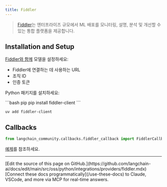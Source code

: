 ```yaml
---
title: Fiddler
---
```


>[Fiddler](https://www.fiddler.ai/)는 엔터프라이즈 규모에서 ML 배포를 모니터링, 설명, 분석 및 개선할 수 있는 통합 플랫폼을 제공합니다.

## Installation and Setup

[Fiddler와 함께](https://demo.fiddler.ai) 모델을 설정하세요:

* Fiddler에 연결하는 데 사용하는 URL
* 조직 ID
* 인증 토큰

Python 패키지를 설치하세요:

<CodeGroup>
```bash pip
pip install fiddler-client
```

```bash uv
uv add fiddler-client
```
</CodeGroup>

## Callbacks

```python
from langchain_community.callbacks.fiddler_callback import FiddlerCallbackHandler
```

[예제](/oss/python/integrations/callbacks/fiddler)를 참조하세요.

---

<Callout icon="pen-to-square" iconType="regular">
    [Edit the source of this page on GitHub.](https://github.com/langchain-ai/docs/edit/main/src/oss/python/integrations/providers/fiddler.mdx)
</Callout>
<Tip icon="terminal" iconType="regular">
    [Connect these docs programmatically](/use-these-docs) to Claude, VSCode, and more via MCP for    real-time answers.
</Tip>

